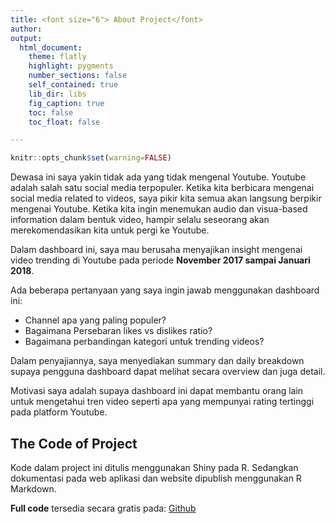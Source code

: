 ---
title: <font size="6"> About Project</font> 
author: 
output:
  html_document:
    theme: flatly
    highlight: pygments
    number_sections: false
    self_contained: true
    lib_dir: libs
    fig_caption: true
    toc: false
    toc_float: false

---

```{r global_options, include=FALSE}
knitr::opts_chunk$set(warning=FALSE)
```

Dewasa ini saya yakin tidak ada yang tidak mengenal Youtube. Youtube adalah salah satu social media terpopuler. Ketika kita berbicara mengenai social media related to videos, saya pikir kita semua akan langsung berpikir mengenai Youtube. Ketika kita ingin menemukan audio dan visua-based information dalam bentuk video, hampir selalu seseorang akan merekomendasikan kita untuk pergi ke Youtube. 

Dalam dashboard ini, saya mau berusaha menyajikan insight mengenai video trending di Youtube pada periode **November 2017 sampai Januari 2018**. 

Ada beberapa pertanyaan yang saya ingin jawab menggunakan dashboard ini:

* Channel apa yang paling populer?
* Bagaimana Persebaran likes vs dislikes ratio?
* Bagaimana perbandingan kategori untuk trending videos?

Dalam penyajiannya, saya menyediakan summary dan daily breakdown supaya pengguna dashboard dapat melihat secara overview dan juga detail.

Motivasi saya adalah supaya dashboard ini dapat membantu orang lain untuk mengetahui tren video seperti apa yang mempunyai rating tertinggi pada platform Youtube.


## The Code of Project 

Kode dalam project ini ditulis menggunakan Shiny pada R. Sedangkan dokumentasi pada web aplikasi dan website dipublish menggunakan R Markdown.

**Full code** tersedia secara gratis pada: 
[Github](https://github.com/yosuapg/youtube-trending-dashboard)
